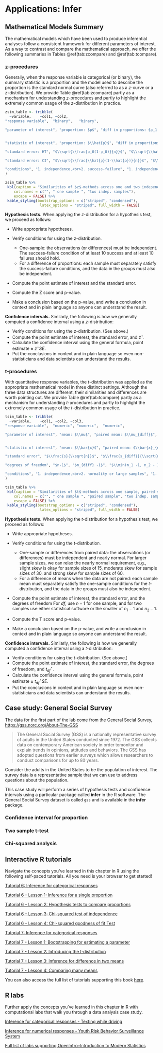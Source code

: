# Applications: Infer {#inference-applications}

## Mathematical Models Summary {#math-models-summary}

The mathematical models which have been used to produce inferential analyses follow a consistent framework for different parameters of interest.
As a way to contrast and compare the mathematical approach, we offer the following summaries in Tables \@ref(tab:zcompare) and \@ref(tab:tcompare).

### z-procedures

Generally, when the response variable is categorical (or binary), the summary statistic is a proportion and the model used to describe the proportion is the standard normal curve (also referred to as a $z$-curve or a $z$-distribution).
We provide Table \@ref(tab:zcompare) partly as a mechanism for understanding $z$-procedures and partly to highlight the extremely common usage of the $z$-distribution in practice.

```r
zsim_table <- tribble(
  ~variable,    ~col1, ~col2, 
"response variable",  "binary",   "binary",

"parameter of interest", "proportion: $p$", "diff in proportions: $p_1 - p_2$",


"statistic of interest", "proportion: $\\hat{p}$", "diff in proportions: $\\hat{p}_1 - \\hat{p}_2$",

"standard error: HT", "$\\sqrt{\\frac{p_0(1-p_0)}{n}}$", "$\\sqrt{\\hat{p}_{pool}\\bigg(1-\\hat{p}_{pool}\\bigg)\\bigg(\\frac{1}{n_1} + \\frac{1}{n_2}}\\bigg)$",

"standard error: CI", "$\\sqrt{\\frac{\\hat{p}(1-\\hat{p})}{n}}$", "$\\sqrt{\\frac{\\hat{p}_{1}(1-\\hat{p}_{1})}{n_1} + \\frac{\\hat{p}_{2}(1-\\hat{p}_{2})}{n_2}}$",

"conditions", "1. independence,<br>2. success-failure", "1. independence,<br>2. success-failure"
)

zsim_table %>%
 kbl(caption = "Similarities of $z$-methods across one and two independent samples analysis of a binary response variable.", 
    col.names = c("", " one sample ", "two indep. samples"),
    escape = FALSE) %>%
 kable_styling(bootstrap_options = c("striped", "condensed"), 
                latex_options = "striped", full_width = FALSE)
```

**Hypothesis tests.** When applying the $z$-distribution for a hypothesis test, we proceed as follows:

-   Write appropriate hypotheses.

-   Verify conditions for using the $z$-distribution.

    -   One-sample: the observations (or differences) must be independent. The success-failure condition of at least 10 success and at least 10 failures should hold.\
    -   For a difference of proportions: each sample must separately satisfy the success-failure conditions, and the data in the groups must also be independent.

-   Compute the point estimate of interest and the standard error.\

-   Compute the Z score and p-value.

-   Make a conclusion based on the p-value, and write a conclusion in context and in plain language so anyone can understand the result.

**Confidence intervals.** Similarly, the following is how we generally computed a confidence interval using a $z$-distribution:

-   Verify conditions for using the $z$-distribution. (See above.)\
-   Compute the point estimate of interest, the standard error, and $z^{\star}.$\
-   Calculate the confidence interval using the general formula, point estimate $\pm\ z^{\star} SE.$\
-   Put the conclusions in context and in plain language so even non-statisticians and data scientists can understand the results.

### t-procedures

With quantitative response variables, the $t$-distribution was applied as the appropriate mathematical model in three distinct settings.
Although the three data structures are different, their similarities and differences are worth pointing out.
We provide Table \@ref(tab:tcompare) partly as a mechanism for understanding $t$-procedures and partly to highlight the extremely common usage of the $t$-distribution in practice.

```r
tsim_table <- tribble(
  ~variable,    ~col1, ~col2, ~col3,
"response variable",  "numeric", "numeric",  "numeric",

"parameter of interest", "mean: $\\mu$", "paired mean: $\\mu_{diff}$",  "diff in means: $\\mu_1 - \\mu_2$",


"statistic of interest", "mean: $\\bar{x}$", "paired mean: $\\bar{x}_{diff}$",  "diff in means: $\\bar{x}_1 - \\bar{x}_2$",

"standard error", "$\\frac{s}{\\sqrt{n}}$", "$\\frac{s_{diff}}{\\sqrt{n_{diff}}}$", "$\\sqrt{\\frac{s_1^2}{n_1} + \\frac{s_2^2}{n_2}}$",

"degrees of freedom", "$n-1$", "$n_{diff} -1$", "$\\min(n_1 -1, n_2 - 1)$",

"conditions", "1. independence,<br>2. normality or large samples", "1. independence,<br>2. normality or large samples", "1. independence,<br>2. normality or large samples"
)

tsim_table %>%
 kbl(caption = "Similarities of $t$-methods across one sample, paired sample, and two independent samples analysis of a numeric response variable.", 
    col.names = c("", " one sample ", "paired sample", "two indep. samples"),
    escape = FALSE) %>%
 kable_styling(bootstrap_options = c("striped", "condensed"), 
                latex_options = "striped", full_width = FALSE)
```

**Hypothesis tests.** When applying the $t$-distribution for a hypothesis test, we proceed as follows:

-   Write appropriate hypotheses.

-   Verify conditions for using the $t$-distribution.

    -   One-sample or differences from paired data: the observations (or differences) must be independent and nearly normal. For larger sample sizes, we can relax the nearly normal requirement, e.g., slight skew is okay for sample sizes of 15, moderate skew for sample sizes of 30, and strong skew for sample sizes of 60.\
    -   For a difference of means when the data are not paired: each sample mean must separately satisfy the one-sample conditions for the $t$-distribution, and the data in the groups must also be independent.

-   Compute the point estimate of interest, the standard error, and the degrees of freedom For $df,$ use $n-1$ for one sample, and for two samples use either statistical software or the smaller of $n_1 - 1$ and $n_2 - 1.$\

-   Compute the T score and p-value.

-   Make a conclusion based on the p-value, and write a conclusion in context and in plain language so anyone can understand the result.

**Confidence intervals.** Similarly, the following is how we generally computed a confidence interval using a $t$-distribution:

-   Verify conditions for using the $t$-distribution. (See above.)\
-   Compute the point estimate of interest, the standard error, the degrees of freedom, and $t^{\star}_{df}.$\
-   Calculate the confidence interval using the general formula, point estimate $\pm\ t_{df}^{\star} SE.$\
-   Put the conclusions in context and in plain language so even non-statisticians and data scientists can understand the results.

## Case study: General Social Survey {#case-study-gss}

The data for the first part of the lab come from the General Social Survey, <https://gss.norc.org/About-The-GSS>

> The General Social Survey (GSS) is a nationally representative survey of adults in the United States conducted since 1972.
> The GSS collects data on contemporary American society in order tomonitor and explain trends in opinions, attitudes and behaviors.
> The GSS has adopted questions from earlier surveys which allows researchers to conduct comparisons for up to 80 years.

Consider the adults in the United States to be the population of interest.
The survey data is a representative sample that we can use to address questions about the population.

This case study will perform a series of hypothesis tests and confidence intervals using a particular package called **infer** in the R software.
The General Social Survey dataset is called `gss` and is available in the **infer** package.

### Confidence interval for proportion

### Two sample t-test

### Chi-squared analysis

## Interactive R tutorials {#inference-tutorials}

Navigate the concepts you've learned in this chapter in R using the following self-paced tutorials.
All you need is your browser to get started!

::: {.alltutorials}
[Tutorial 6: Inference for categorical responses](https://openintrostat.github.io/ims-tutorials/06-inference-for-categorical-responses/)
:::

::: {.singletutorial}
[Tutorial 6 - Lesson 1: Inference for a single proportion](https://openintro.shinyapps.io/ims-06-inference-for-categorical-responses-01/)
:::

::: {.singletutorial}
[Tutorial 6 - Lesson 2: Hypothesis tests to compare proportions](https://openintro.shinyapps.io/ims-06-inference-for-categorical-responses-02/)
:::

::: {.singletutorial}
[Tutorial 6 - Lesson 3: Chi-squared test of independence](https://openintro.shinyapps.io/ims-06-inference-for-categorical-responses-03/)
:::

::: {.singletutorial}
[Tutorial 6 - Lesson 4: Chi-squared goodness of fit Test](https://openintro.shinyapps.io/ims-06-inference-for-categorical-responses-04/)
:::

::: {.alltutorials}
[Tutorial 7: Inference for categorical responses](https://openintrostat.github.io/ims-tutorials/07-inference-for-numerical-responses/)
:::

::: {.singletutorial}
[Tutorial 7 - Lesson 1: Bootstrapping for estimating a parameter](https://openintro.shinyapps.io/ims-07-inference-for-numerical-responses-01/)
:::

::: {.singletutorial}
[Tutorial 7 - Lesson 2: Introducing the t-distribution](https://openintro.shinyapps.io/ims-07-inference-for-numerical-responses-02/)
:::

::: {.singletutorial}
[Tutorial 7 - Lesson 3: Inference for difference in two means](https://openintro.shinyapps.io/ims-07-inference-for-numerical-responses-03/)
:::

::: {.singletutorial}
[Tutorial 7 - Lesson 4: Comparing many means](https://openintro.shinyapps.io/ims-07-inference-for-numerical-responses-04/)
:::

You can also access the full list of tutorials supporting this book [here](https://openintrostat.github.io/ims-tutorials/).

## R labs {#inference-labs}

Further apply the concepts you've learned in this chapter in R with computational labs that walk you through a data analysis case study.

::: {.singlelab}
[Inference for categorical responses - Texting while driving](https://openintro.shinyapps.io/inf_for_categorical_data/)
:::

::: {.singlelab}
[Inference for numerical responses - Youth Risk Behavior Surveillance System](http://openintrostat.github.io/oilabs-tidy/07_inf_for_numerical_data/inf_for_numerical_data.html)
:::

::: {.alllabs}
[Full list of labs supporting OpenIntro::Introduction to Modern Statistics](http://openintrostat.github.io/oilabs-tidy/)
:::
